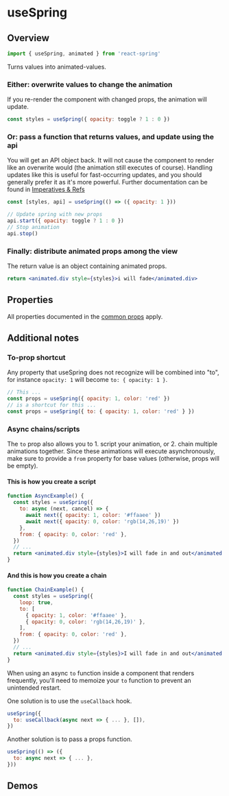 

# useSpring

## Overview

```js
import { useSpring, animated } from 'react-spring'
```

Turns values into animated-values.

### Either: overwrite values to change the animation

If you re-render the component with changed props, the animation will update.

```jsx
const styles = useSpring({ opacity: toggle ? 1 : 0 })
```

### Or: pass a function that returns values, and update using the api

You will get an API object back. It will not cause the component to render like an overwrite would (the animation still executes of course). Handling updates like this is useful for fast-occurring updates, and you should generally prefer it as it's more powerful. Further documentation can be found in [Imperatives & Refs](/common/imperatives-and-refs#api-methods)

```jsx
const [styles, api] = useSpring(() => ({ opacity: 1 }))

// Update spring with new props
api.start({ opacity: toggle ? 1 : 0 })
// Stop animation
api.stop()
```

### Finally: distribute animated props among the view

The return value is an object containing animated props.

```jsx
return <animated.div style={styles}>i will fade</animated.div>
```

## Properties

All properties documented in the [common props](/common/props) apply.

## Additional notes

### To-prop shortcut

Any property that useSpring does not recognize will be combined into "to", for instance `opacity: 1` will become `to: { opacity: 1 }`.

```jsx
// This ...
const props = useSpring({ opacity: 1, color: 'red' })
// is a shortcut for this ...
const props = useSpring({ to: { opacity: 1, color: 'red' } })
```

### Async chains/scripts

The `to` prop also allows you to 1. script your animation, or 2. chain multiple animations together. Since these animations will execute asynchronously, make sure to provide a `from` property for base values (otherwise, props will be empty).

#### This is how you create a script

```jsx
function AsyncExample() {
  const styles = useSpring({
    to: async (next, cancel) => {
      await next({ opacity: 1, color: '#ffaaee' })
      await next({ opacity: 0, color: 'rgb(14,26,19)' })
    },
    from: { opacity: 0, color: 'red' },
  })
  // ...
  return <animated.div style={styles}>I will fade in and out</animated.div>
}
```

#### And this is how you create a chain

```jsx render=true edit=true
function ChainExample() {
  const styles = useSpring({
    loop: true,
    to: [
      { opacity: 1, color: '#ffaaee' },
      { opacity: 0, color: 'rgb(14,26,19)' },
    ],
    from: { opacity: 0, color: 'red' },
  })
  // ...
  return <animated.div style={styles}>I will fade in and out</animated.div>
}
```

When using an async `to` function inside a component that renders frequently,
you'll need to memoize your `to` function to prevent an unintended restart.

One solution is to use the `useCallback` hook.

```jsx
useSpring({
  to: useCallback(async next => { ... }, []),
})
```

Another solution is to pass a props function.

```jsx
useSpring(() => ({
  to: async next => { ... },
}))
```

## Demos

<DemoGrid>
  <Demo title="Animating Auto">
    <AnimatedAutoDemo />
  </Demo>
  <Demo title="Card">
    <CardDemo />
  </Demo>
  <Demo title="CSS Keyframes">
    <CSSKeyDemo />
  </Demo>
  <Demo title="CSS Variables">
    <CSSVarDemo />
  </Demo>
  <Demo title="Flip Card">
    <FlipCardDemo />
  </Demo>
  <Demo title="Slide">
    <SlideDemo />
  </Demo>
  <Demo title="SVG Filter">
    <SVGFilterDemo />
  </Demo>
  <Demo title="Tree">
    <TreeDemo />
  </Demo>
</DemoGrid>

